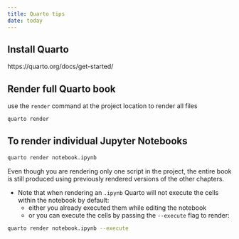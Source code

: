 ```yaml
---
title: Quarto tips
date: today
---
```



## Install Quarto

https://quarto.org/docs/get-started/

## Render full Quarto book

use the `render` command at the project location to render all files
``` .bash
quarto render
```

## To render individual Jupyter Notebooks

``` .bash
quarto render notebook.ipynb
```
Even though you are rendering only one script in the project, the entire book is still produced using previously rendered versions of the other chapters.

- Note that when rendering an `.ipynb` Quarto will not execute the cells within the notebook by default:
    - either you already executed them while editing the notebook
    - or you can execute the cells by passing the `--execute` flag to render:

``` .bash
quarto render notebook.ipynb --execute
```